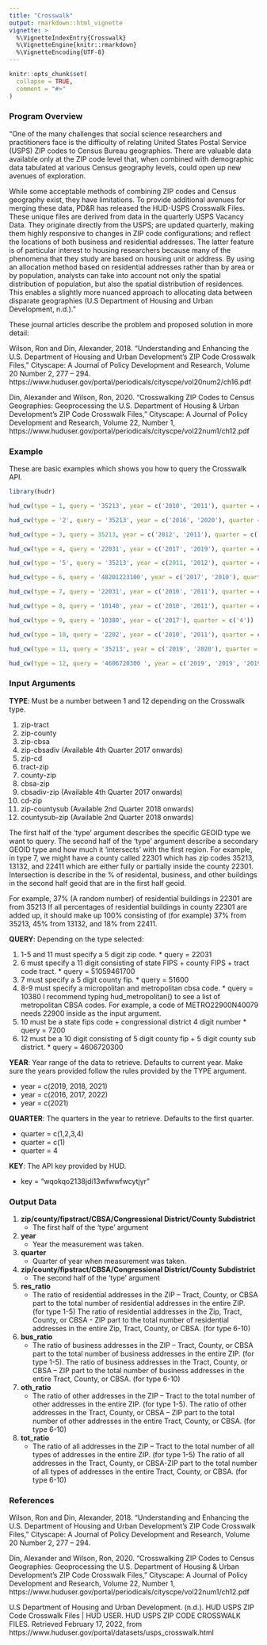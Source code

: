 ```yaml
---
title: "Crosswalk"
output: rmarkdown::html_vignette
vignette: >
  %\VignetteIndexEntry{Crosswalk}
  %\VignetteEngine{knitr::rmarkdown}
  %\VignetteEncoding{UTF-8}
---
```


```r
knitr::opts_chunk$set(
  collapse = TRUE,
  comment = "#>"
)
```

### Program Overview

"One of the many challenges that social science researchers and practitioners
face is the difficulty of relating United States Postal Service (USPS) ZIP codes
to Census Bureau geographies. There are valuable data available only at the
ZIP code level that, when combined with demographic data tabulated at various 
Census geography levels, could open up new avenues of exploration.

While some acceptable methods of combining ZIP codes and Census geography exist,
they have limitations. To provide additional avenues for merging these data,
PD&R has released the HUD-USPS Crosswalk Files. These unique files are derived
from data in the quarterly USPS Vacancy Data. They originate directly from the 
USPS; are updated quarterly, making them highly responsive to changes in ZIP
code configurations; and reflect the locations of both business and residential
addresses. The latter feature is of particular interest to housing researchers
because many of the phenomena that they study are based on housing unit or 
address. By using an allocation method based on residential addresses rather
than by area or by population, analysts can take into account not only the
spatial distribution of population, but also the spatial distribution of
residences. This enables a slightly more nuanced approach to allocating
data between disparate 
geographies (U.S Department of Housing and Urban Development, n.d.)."

These journal articles describe the problem and proposed solution in more detail: 

Wilson, Ron and Din, Alexander, 2018. “Understanding and Enhancing the U.S.
Department of Housing and Urban Development’s ZIP Code Crosswalk Files,”
Cityscape: A Journal of Policy Development and Research, Volume 20 Number 2, 277
– 294. https://www.huduser.gov/portal/periodicals/cityscpe/vol20num2/ch16.pdf

Din, Alexander and Wilson, Ron, 2020. "Crosswalking ZIP Codes to Census
Geographies: Geoprocessing the U.S. Department of Housing & Urban Development’s
ZIP Code Crosswalk Files," Cityscape: A Journal of Policy Development and
Research, Volume 22, Number 1,
https://www.huduser.gov/portal/periodicals/cityscpe/vol22num1/ch12.pdf

### Example

These are basic examples which shows you how to query the Crosswalk API.

```r
library(hudr)

hud_cw(type = 1, query = '35213', year = c('2010', '2011'), quarter = c('1'))

hud_cw(type = '2', query = '35213', year = c('2016', '2020'), quarter = c('2'))

hud_cw(type = 3, query = 35213, year = c('2012', '2011'), quarter = c('3'))

hud_cw(type = 4, query = '22031', year = c('2017', '2019'), quarter = c('4'))

hud_cw(type = '5', query = '35213', year = c(2011, '2012'), quarter = c('1','2'))

hud_cw(type = 6, query = '48201223100', year = c('2017', '2010'), quarter = c('1','2','3'))

hud_cw(type = 7, query = '22031', year = c('2010', '2011'), quarter = c('1'))

hud_cw(type = 8, query = '10140', year = c('2010', '2011'), quarter = c('2','1'))

hud_cw(type = 9, query = '10380', year = c('2017'), quarter = c('4'))

hud_cw(type = 10, query = '2202', year = c('2010', '2011'), quarter = c('4','3'))

hud_cw(type = 11, query = '35213', year = c('2019', '2020'), quarter = c('2','3'))

hud_cw(type = 12, query = '4606720300 ', year = c('2019', '2019', '2019'), quarter = c('4','4'))
```


### Input Arguments

**TYPE**: Must be a number between 1 and 12 depending on the Crosswalk type.
 
 1) zip-tract
 2) zip-county
 3) zip-cbsa
 4) zip-cbsadiv (Available 4th Quarter 2017 onwards)
 5) zip-cd
 6) tract-zip
 7) county-zip
 8) cbsa-zip
 9) cbsadiv-zip (Available 4th Quarter 2017 onwards)
 10) cd-zip
 11) zip-countysub (Available 2nd Quarter 2018 onwards)
 12) countysub-zip (Available 2nd Quarter 2018 onwards)

The first half of the 'type' argument describes the specific GEOID type we want
to query. The second half of the 'type' argument describe a secondary GEOID type
and how much it 'intersects' with the first region. For example, in type 7, we
might have a county called 22301 which has zip codes 35213, 13132, and 22411
which are either fully or partially inside the county 22301. Intersection is
describe in the % of residental, business, and other buildings in the second
half geoid that are in the first half geoid.

For example, 37% (A random number) of residential buildings in 22301 are from
35213 If all percentages of residential buildings in county 22301 are added up,
it should make up 100% consisting of (for example) 37% from 35213, 45% from
13132, and 18% from 22411.

**QUERY**: Depending on the type selected:
  
  1) 1-5 and 11 must specify a 5 digit zip code. 
    * query = 22031
  2) 6 must specify a 11 digit consisting of state FIPS + county FIPS + tract code tract. 
    * query = 51059461700
  3) 7 must specify a 5 digit county fip. 
    * query = 51600
  4) 8-9 must specify a micropolitan and metropolitan cbsa code. 
    * query = 10380
      I recommend typing hud_metropolitan() to see a list of metropolitan CBSA codes.
      For example, a code of METRO22900N40079 needs 22900 inside as the input argument.
  5) 10 must be a state fips code + congressional district 4 digit number 
    * query = 7200
  6) 12 must be a 10 digit consisting of 5 digit county fip + 5 digit county sub district.
    * query = 4606720300  
    
**YEAR**: Year range of the data to retrieve. Defaults to current year. Make sure 
the years provided follow the rules provided by the TYPE argument.

  * year = c(2019, 2018, 2021)
  * year = c(2016, 2017, 2022)
  * year = c(2021)

**QUARTER**: The quarters in the year to retrieve. Defaults to the first quarter.
  
  * quarter = c(1,2,3,4)
  * quarter = c(1)
  * quarter = 4
  
**KEY**: The API key provided by HUD.

  * key = "wqokqo2138jdi13wfwwfwcytjyr"

### Output Data 

1) **zip/county/fipstract/CBSA/Congressional District/County Subdistrict**
    * The first half of the 'type' argument


2) **year**
    * Year the measurement was taken.


3) **quarter** 
    * Quarter of year when measurement was taken.


4) **zip/county/fipstract/CBSA/Congressional District/County Subdistrict**
    * The second half of the 'type' argument


5) **res_ratio**  
    * The ratio of residential addresses in the ZIP – Tract, County, or CBSA
    part to the total number of residential addresses in the entire ZIP. (for
    type 1-5) The ratio of residential addresses in the Zip, Tract, County, or
    CBSA - ZIP part to the total number of residential addresses in the entire
    Zip, Tract, County, or CBSA. (for type 6-10)


6) **bus_ratio**
    * The ratio of business addresses in the ZIP – Tract, County, or CBSA part
    to the total number of business addresses in the entire ZIP. (for type 1-5).
    The ratio of business addresses in the Tract, County, or CBSA – ZIP part to
    the total number of business addresses in the entire Tract, County, or CBSA.
    (for type 6-10)


7) **oth_ratio** 
    * The ratio of other addresses in the ZIP – Tract to the total number of
    other addresses in the entire ZIP. (for type 1-5). The ratio of other 
    addresses in the Tract, County, or CBSA – ZIP part to the total number of
    other addresses in the entire Tract, County, or CBSA. (for type 6-10)


8) **tot_ratio** 
    * The ratio of all addresses in the ZIP – Tract to the total number of 
    all types of addresses in the entire ZIP. (for type 1-5) The ratio of all
    addresses in the Tract, County, or CBSA-ZIP part to the total number of all
    types of addresses in the entire Tract, County, or CBSA. (for type 6-10)


### References

Wilson, Ron and Din, Alexander, 2018. “Understanding and Enhancing the U.S.
Department of Housing and Urban    Development’s ZIP Code Crosswalk Files,”
Cityscape: A Journal of Policy Development and Research, Volume 20 Number 2, 277
– 294.

Din, Alexander and Wilson, Ron, 2020. "Crosswalking ZIP Codes to Census 
Geographies: Geoprocessing the U.S. Department of Housing & Urban Development’s
ZIP Code Crosswalk Files," Cityscape: A Journal of Policy Development and
Research, Volume 22, Number 1,                  https://www.huduser.gov/portal/periodicals/cityscpe/vol22num1/ch12.pdf

U.S Department of Housing and Urban Development. (n.d.). HUD USPS ZIP
Code Crosswalk Files | HUD USER. HUD  USPS ZIP CODE CROSSWALK FILES.
Retrieved February 17, 2022, from 
https://www.huduser.gov/portal/datasets/usps_crosswalk.html
